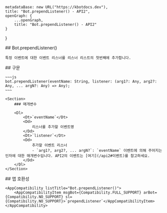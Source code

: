
    metadataBase: new URL("https://kbotdocs.dev"),
    title: "Bot.prependListener() - API2",
    openGraph: {
        ...openGraph,
        title: "Bot.prependListener() - API2"
    }
}

<Section>
    ## Bot.prependListener()

    특정 이벤트에 대한 이벤트 리스너를 리스너 리스트의 첫번째에 추가합니다.
</Section>
<Section>
    ## 구문

    ~~~js
    bot.prependListener(eventName: String, listener: (arg1?: Any, arg2?: Any, ... argN?: Any) => Any);
    ~~~

    <Section>
        ### 매개변수

        <Dl>
            <Dt>`eventName`</Dt>
            <Dd>
                리스너를 추가할 이벤트명
            </Dd>
            <Dt>`listener`</Dt>
            <Dd>
                추가할 이벤트 리스너
                - `arg1?, arg2?, ... argN?`: `eventName` 이벤트에 의해 주어지는 인자에 대한 매개변수입니다. API2의 이벤트는 [여기](/api2#이벤트)를 참고하세요.
            </Dd>
        </Dl>
    </Section>
</Section>
<Section>
    ## 앱 호환성

    <AppCompatibility listTitle="Bot.prependListener()">
        <AppCompatibilityItem msgBot={Compatibility.FULL_SUPPORT} arBot={Compatibility.NO_SUPPORT} sl={Compatibility.NO_SUPPORT}>`prependListener`</AppCompatibilityItem>
    </AppCompatibility>
</Section>